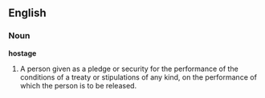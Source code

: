 ==English==

===Noun===

'''hostage'''

#A person given as a pledge or security for the performance of the conditions of a treaty or stipulations of any kind, on the performance of which the person is to be released.